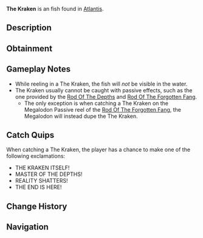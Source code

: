 {{FishInfobox
|image          = The Kraken.png
|rarity         = Exotic
|sea            = First Sea
|location       = [[Atlantis]]
|sublocation    = 
|sources        = Fishing Rod
|nopassive      = 1
|radar_location = 
|prog_speed     = -85
|xp             = 10000
|weather        = 
|time           = Night
|season         = 
|bait           = Truffle Worm
|base_weight    = 7000
|base_value     = 20000
|weight_range   = 3500
|base_chance    = 0.02
|base_resil     = 5
}}
'''The Kraken''' is an {{Rarity|Exotic}} fish found in [[Atlantis]].

== Description ==
{{Description|The ruler of the abyssal depths, a being of such immense power that its mere presence warps the fabric of reality. Few have ever witnessed its true form and lived.|Bestiary Entry}}

== Obtainment ==
{{Description|When all other creatures flee, the master approaches, Kraken Pool.|Bestiary Hint}}
{{Fish Availability|
Atlantis/Kraken Hunt
|top_rods      = 
Fang of the Eclipse\86021.82\125849.25;
Challenger's Rod\84926.94\123742.19;
Tempest Rod\83811.6\118212.14;
Astralhook Rod\82886.41\117797.46;
Great Rod of Oscar\82380.38\113019.14;
Midas Rod\0\0;
Phoenix Rod\46039.05\64630.67;
Azure Of Lagoon\79021.68\116415.51;
Celestial Rod\57714.47\81348.55;
Merchant Rod\54999.61\77521.95;
Ice Warpers Rod\53421.66\75297.83;
Seraphic Rod\81645.26\116335.34;
Ethereal Prism Rod\77306.04\108298.49;
No-Life Rod\76574.04\109100.37;
Free Spirit Rod\72940.38\104788.67;
Rod Of The Forgotten Fang\68784.85\95530.96;
Blazebringer Rod\61383.78\88296.02;
Depthseeker Rod\57513.66\80897.78;
Rod Of The Exalted One\54779.06\75820.5;
Rod Of The Depths\54364.45\75670.54;
Zeus Rod\54276.19\77831.31;
Trident Rod\52363.01\72672.24;
Avalanche Rod\46756.55\65793.68;
Volcanic Rod\42849.62\60413.07;
Steady Rod\16161.53\23015.16
|recommended   = Challenger's Rod
}}

== Gameplay Notes ==
* While reeling in a The Kraken, the fish will ''not'' be visible in the water.
* The Kraken usually cannot be caught with passive effects, such as the one provided by the [[Rod Of The Depths]] and [[Rod Of The Forgotten Fang]].
** The only exception is when catching a The Kraken on the Megalodon Passive reel of the [[Rod Of The Forgotten Fang]], the Megalodon will instead dupe the The Kraken.

== Catch Quips ==
When catching a The Kraken, the player has a chance to make one of the following exclamations:
* THE KRAKEN ITSELF!
* MASTER OF THE DEPTHS!
* REALITY SHATTERS!
* THE END IS HERE!

== Change History ==
{{Change History|{{subst:Current Version}}}}

== Navigation ==
{{Fish Navbox|Atlantis}}